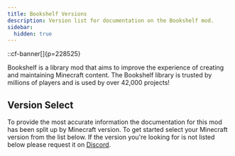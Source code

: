```yaml
---
title: Bookshelf Versions
description: Version list for documentation on the Bookshelf mod.
sidebar:
  hidden: true
---
```


::cf-banner[]{p=228525}

Bookshelf is a library mod that aims to improve the experience of creating and maintaining Minecraft content. The
Bookshelf library is trusted by millions of players and is used by over 42,000 projects!

## Version Select
To provide the most accurate information the documentation for this mod has been split up by Minecraft version. To get
started select your Minecraft version from the list below. If the version you're looking for is not listed below please
request it on [Discord](https://discord.darkhax.net.).

<CardGrid>
    <LinkCard title="1.20.1" href="/1.20.1/bookshelf/intro" />
</CardGrid>